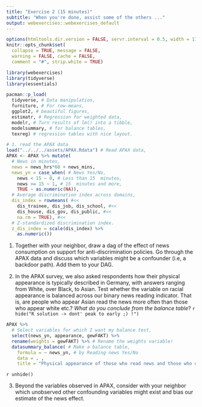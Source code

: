 ```yaml
---
title: "Exercise 2 (15 minutes)"
subtitle: "When you're done, assist some of the others ..."
output: webexercises::webexercises_default
---
```


```r
options(htmltools.dir.version = FALSE, servr.interval = 0.5, width = 115, digits = 2)
knitr::opts_chunk$set(
  collapse = TRUE, message = FALSE, 
  warning = FALSE, cache = FALSE,
  comment = "#", strip.white = TRUE)

library(webexercises)
library(tidyverse)
library(essentials)

pacman::p_load(
  tidyverse, # Data manipulation,
  furniture, # For row-means,
  ggplot2, # beautiful figures,
  estimatr, # Regression for weighted data,
  modelr, # Turn results of lm() into a tibble,
  modelsummary, # for balance tables,
  texreg) # regression tables with nice layout.

# 1. read the APAX data
load("../../../assets/APAX.Rdata") # Read APAX data,
APAX <- APAX %>% mutate(
  # News in minutes,
  news = news_hrs*60 + news_mins, 
  news_yn = case_when( # News Yes/No,
    news < 15 ~ 0, # Less than 15  minutes,
    news >= 15 ~ 1, # 15  minutes and more,
    TRUE ~ as.numeric(NA)),
  # Average discrimination index across domains,
  dis_index = rowmeans( #<<
    dis_trainee, dis_job, dis_school, #<<
    dis_house, dis_gov, dis_public, #<<
    na.rm = TRUE), #<<
  # Z-standardized discrimination index.
  z_dis_index = scale(dis_index) %>% 
    as.numeric())
```

1. Together with your neighbor, draw a dag of the effect of news consumption on support for anti-discrimination policies. Go through the APAX data and discuss which variables might be a confounder (i.e, a backdoor path). Add them to your DAG.

2. In the APAX survey, we also asked respondents how their physical appearance is typically described in Germany, with answers ranging from White, over Black, to Asian. Test whether the variable on racial appearance is balanced across our binary news reading indicator. That is, are people who appear Asian read the news more often than those who appear white etc.? *What do you conclude from the balance table*?
`r hide("R solution -> dont' peak to early ;) !")`
```r
APAX %>%
  # Select variables for which I want my balance test,
  select(news_yn, appearance, gewFAKT) %>%
  rename(weights = gewFAKT) %>% # Rename the weights variable!
  datasummary_balance( # Make a balance table,
    formula = ~ news_yn, # by Reading news Yes/No
    data = . ,
    title = "Physical appearance of those who read news and those who don't") 
```
`r unhide()`

3. Beyond the variables observed in APAX, consider with your neighbor which unobserved other confounding variables might exist and bias our estimate of the news effect.